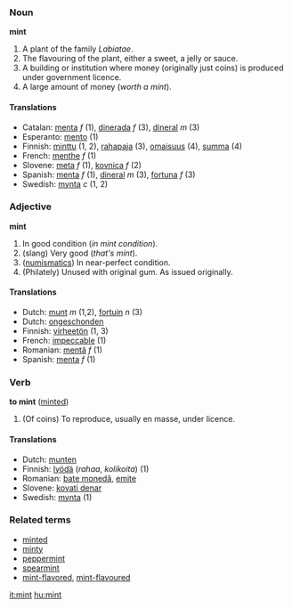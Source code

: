 ===Noun===
'''mint'''

# A plant of the family ''Labiatae''.
# The flavouring of the plant, either a sweet, a jelly or sauce.
# A building or institution where money (originally just coins) is produced under government licence.
# A large amount of money (''worth a mint'').

====Translations====
*Catalan: [[menta]] ''f'' (1), [[dinerada]] ''f'' (3), [[dineral]] ''m'' (3)
*Esperanto: [[mento]] (1)
*Finnish: [[minttu]] (1, 2), [[rahapaja]] (3), [[omaisuus]] (4), [[summa]] (4)
*French: [[menthe]] ''f'' (1)
*Slovene: [[meta]] ''f'' (1), [[kovnica]] ''f'' (2)
*Spanish: [[menta]] ''f'' (1), [[dineral]] ''m'' (3), [[fortuna]] ''f'' (3)
*Swedish: [[mynta]] ''c'' (1, 2)

===Adjective===
'''mint'''

# In good condition (''in mint condition'').
# (slang) Very good (''that's mint'').
# ([[numismatics]]) In near-perfect condition.
# (Philately) Unused with original gum. As issued originally.
====Translations====
*Dutch: [[munt]] ''m'' (1,2), [[fortuin]] ''n'' (3)
*Dutch: [[ongeschonden]]
*Finnish: [[virheetön]] (1, 3)
*French: [[impeccable]] (1)
*Romanian: [[mentă]] ''f'' (1)
*Spanish: [[menta]] ''f'' (1)

===Verb===
'''to mint''' ([[minted]])

# (Of coins) To reproduce, usually en masse, under licence.

====Translations====
*Dutch: [[munten]]
*Finnish: [[lyödä]] (''rahaa'', ''kolikoita'') (1)
*Romanian: [[bate monedă]], [[emite]]
*Slovene: [[kovati denar]]
*Swedish: [[mynta]] (1)

===Related terms===
*[[minted]]
*[[minty]]
*[[peppermint]]
*[[spearmint]]
*[[mint-flavored]], [[mint-flavoured]]

[[it:mint]]
[[hu:mint]]